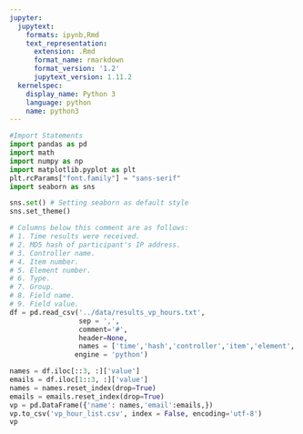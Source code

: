 ```yaml
---
jupyter:
  jupytext:
    formats: ipynb,Rmd
    text_representation:
      extension: .Rmd
      format_name: rmarkdown
      format_version: '1.2'
      jupytext_version: 1.11.2
  kernelspec:
    display_name: Python 3
    language: python
    name: python3
---
```


```python
#Import Statements
import pandas as pd
import math
import numpy as np
import matplotlib.pyplot as plt
plt.rcParams["font.family"] = "sans-serif"
import seaborn as sns

sns.set() # Setting seaborn as default style
sns.set_theme()
```

```python
# Columns below this comment are as follows:
# 1. Time results were received.
# 2. MD5 hash of participant's IP address.
# 3. Controller name.
# 4. Item number.
# 5. Element number.
# 6. Type.
# 7. Group.
# 8. Field name.
# 9. Field value.
df = pd.read_csv('../data/results_vp_hours.txt',
                 sep = ',',
                 comment='#', 
                 header=None,
                 names = ['time','hash','controller','item','element', 'type', 'group','field_name', 'value'],
                engine = 'python')

```

```python
names = df.iloc[::3, :]['value']
emails = df.iloc[1::3, :]['value']
names = names.reset_index(drop=True)
emails = emails.reset_index(drop=True)
vp = pd.DataFrame({'name': names,'email':emails,})
vp.to_csv('vp_hour_list.csv', index = False, encoding='utf-8')
vp 
```
